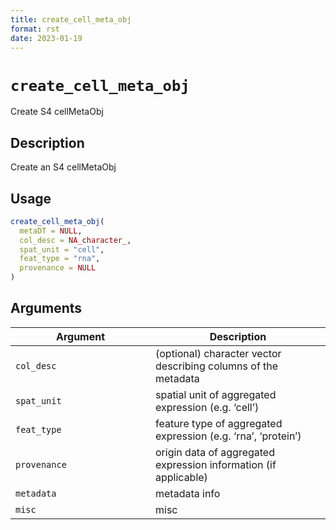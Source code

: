 ```yaml
--- 
title: create_cell_meta_obj 
format: rst 
date: 2023-01-19 
--- 
```

# `create_cell_meta_obj`

Create S4 cellMetaObj


## Description

Create an S4 cellMetaObj


## Usage

```r
create_cell_meta_obj(
  metaDT = NULL,
  col_desc = NA_character_,
  spat_unit = "cell",
  feat_type = "rna",
  provenance = NULL
)
```


## Arguments

Argument      |Description
------------- |----------------
`col_desc`     |     (optional) character vector describing columns of the metadata
`spat_unit`     |     spatial unit of aggregated expression (e.g. 'cell')
`feat_type`     |     feature type of aggregated expression (e.g. 'rna', 'protein')
`provenance`     |     origin data of aggregated expression information (if applicable)
`metadata`     |     metadata info
`misc`     |     misc


